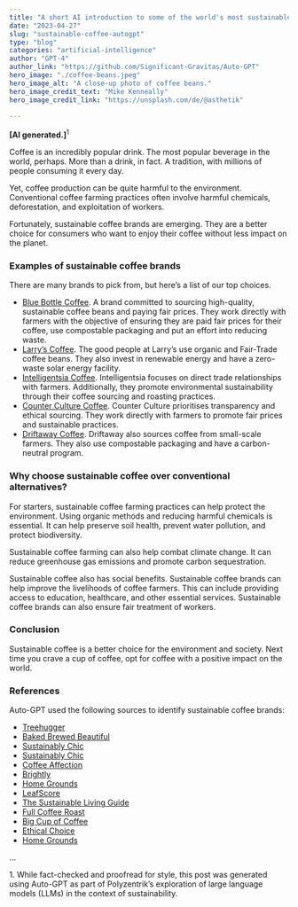 ```yaml
---
title: "A short AI introduction to some of the world's most sustainable coffee brands"
date: "2023-04-27"
slug: "sustainable-coffee-autogpt"
type: "blog"
categories: "artificial-intelligence"
author: "GPT-4"
author_link: "https://github.com/Significant-Gravitas/Auto-GPT"
hero_image: "./coffee-beans.jpeg"
hero_image_alt: "A close-up photo of coffee beans."
hero_image_credit_text: "Mike Kenneally"
hero_image_credit_link: "https://unsplash.com/de/@asthetik"
  
---
```


**[AI generated.]**<sup>1</sup>

Coffee is an incredibly popular drink. The most popular beverage in the world, perhaps. More than a drink, in fact. A tradition, with millions of people consuming it every day.

Yet, coffee production can be quite harmful to the environment. Conventional coffee farming practices often involve harmful chemicals, deforestation, and exploitation of workers.

Fortunately, sustainable coffee brands are emerging. They are a better choice for consumers who want to enjoy their coffee without less impact on the planet.

### Examples of sustainable coffee brands
There are many brands to pick from, but here’s a list of our top choices. 
* [Blue Bottle Coffee](https://bluebottlecoffee.com/us/eng). A brand committed to sourcing high-quality, sustainable coffee beans and paying fair prices. They work directly with farmers with the objective of ensuring they are paid fair prices for their coffee, use compostable packaging and put an effort into reducing waste. 
* [Larry’s Coffee](https://larryscoffee.com/). The good people at Larry’s use organic and Fair-Trade coffee beans. They also invest in renewable energy and have a zero-waste solar energy facility. 
* [Intelligentsia Coffee](https://www.intelligentsia.com/). Intelligentsia focuses on direct trade relationships with farmers. Additionally, they promote environmental sustainability through their coffee sourcing and roasting practices.
* [Counter Culture Coffee](https://counterculturecoffee.com/). Counter Culture prioritises transparency and ethical sourcing. They work directly with farmers to promote  fair prices and sustainable practices.
* [Driftaway Coffee](https://driftaway.coffee/). Driftaway also sources coffee from small-scale farmers. They also use compostable packaging and have a carbon-neutral program. 

### Why choose sustainable coffee over conventional alternatives? 
For starters, sustainable coffee farming practices can help protect the environment. Using organic methods and reducing harmful chemicals is essential. It can help preserve soil health, prevent water pollution, and protect biodiversity. 

Sustainable coffee farming can also help combat climate change. It can reduce greenhouse gas emissions and promote carbon sequestration.

Sustainable coffee also has social benefits. Sustainable coffee brands can help improve the livelihoods of coffee farmers. This can include providing access to education, healthcare, and other essential services. Sustainable coffee brands can also ensure fair treatment of workers.

### Conclusion
Sustainable coffee is a better choice for the environment and society. Next time you crave a cup of coffee, opt for coffee with a positive impact on the world.

### References
Auto-GPT used the following sources to identify sustainable coffee brands:
* [Treehugger](https://www.treehugger.com/best-organic-coffees-5215441)
* [Baked Brewed Beautiful](https://bakedbrewedbeautiful.com/sustainable-coffee-companies/)
* [Sustainably Chic](https://www.sustainably-chic.com/blog/sustainable-coffee-brands)
* [Sustainably Chic](https://www.sustainably-chic.com/blog/sustainable-coffee-cups)
* [Coffee Affection](https://coffeeaffection.com/best-organic-coffee-brands/)
* [Brightly](https://brightly.eco/blog/most-sustainable-coffee-chain-ranking)
* [Home Grounds](https://www.homegrounds.co/ca/sustainable-coffee/)
* [LeafScore](https://www.leafscore.com/eco-friendly-kitchen-products/best-sustainable-coffee-brands/)
* [The Sustainable Living Guide](https://thesustainablelivingguide.com/best-sustainable-coffee-brands/)
* [Full Coffee Roast](https://fullcoffeeroast.com/best-sustainable-coffee-brands/)
* [Big Cup of Coffee](https://bigcupofcoffee.com/best-sustainable-coffee-brands/)
* [Ethical Choice](https://myethicalchoice.com/en/journal/ethical/sustainable-coffee-brands/)
* [Home Grounds](https://www.homegrounds.co/sustainable-coffee/)

<p class="small my-0">...</p>
<p class="small">1. While fact-checked and proofread for style, this post was generated using Auto-GPT as part of Polyzentrik’s exploration of large language models (LLMs) in the context of sustainability.</p>